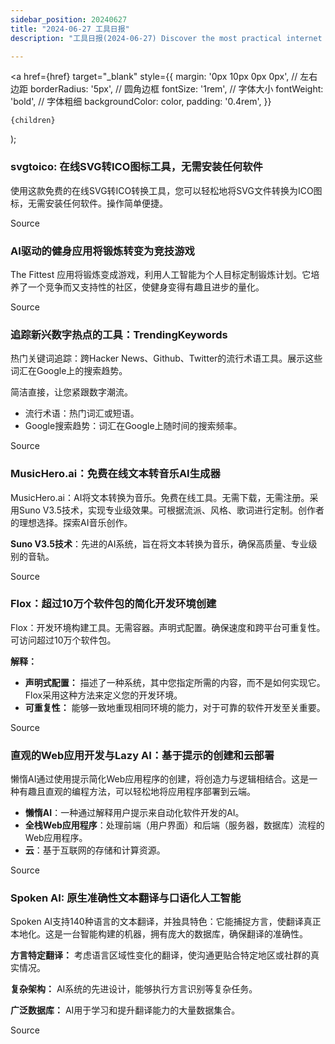 ```yaml
---
sidebar_position: 20240627
title: "2024-06-27 工具日报"
description: "工具日报(2024-06-27) Discover the most practical internet software, AI tools, and products of 2024 through the Tools Daily!"

---
```



  <a
    href={href}
    target="_blank"
    style={{
      margin: '0px 10px 0px 0px', // 左右边距
      borderRadius: '5px', // 圆角边框
      fontSize: '1rem', // 字体大小
      fontWeight: 'bold', // 字体粗细
      backgroundColor: color,
      padding: '0.4rem',
    }}
  >
    {children}
  </a>
);

### svgtoico: 在线SVG转ICO图标工具，无需安装任何软件

使用这款免费的在线SVG转ICO转换工具，您可以轻松地将SVG文件转换为ICO图标，无需安装任何软件。操作简单便捷。

<Link href="https://informedainews.com/zh-Hans/tools/svgtoico" color="#B0C4DE">Source</Link>

### AI驱动的健身应用将锻炼转变为竞技游戏

The Fittest 应用将锻炼变成游戏，利用人工智能为个人目标定制锻炼计划。它培养了一个竞争而又支持性的社区，使健身变得有趣且进步的量化。

<Link href="https://www.producthunt.com/posts/the-fittest" color="#B0C4DE">Source</Link>

### 追踪新兴数字热点的工具：TrendingKeywords

热门关键词追踪：跨Hacker News、Github、Twitter的流行术语工具。展示这些词汇在Google上的搜索趋势。

简洁直接，让您紧跟数字潮流。

* 流行术语：热门词汇或短语。
* Google搜索趋势：词汇在Google上随时间的搜索频率。

<Link href="https://github.com/ruanyf/weekly/issues/4716" color="#B0C4DE">Source</Link>

### MusicHero.ai：免费在线文本转音乐AI生成器

MusicHero.ai：AI将文本转换为音乐。免费在线工具。无需下载，无需注册。采用Suno V3.5技术，实现专业级效果。可根据流派、风格、歌词进行定制。创作者的理想选择。探索AI音乐创作。

**Suno V3.5技术**：先进的AI系统，旨在将文本转换为音乐，确保高质量、专业级别的音轨。

<Link href="https://github.com/ruanyf/weekly/issues/4717" color="#B0C4DE">Source</Link>

### Flox：超过10万个软件包的简化开发环境创建

Flox：开发环境构建工具。无需容器。声明式配置。确保速度和跨平台可重复性。可访问超过10万个软件包。

**解释：**
- **声明式配置：** 描述了一种系统，其中您指定所需的内容，而不是如何实现它。Flox采用这种方法来定义您的开发环境。
- **可重复性：** 能够一致地重现相同环境的能力，对于可靠的软件开发至关重要。

<Link href="https://www.producthunt.com/posts/flox-2" color="#B0C4DE">Source</Link>

### 直观的Web应用开发与Lazy AI：基于提示的创建和云部署

懒惰AI通过使用提示简化Web应用程序的创建，将创造力与逻辑相结合。这是一种有趣且直观的编程方法，可以轻松地将应用程序部署到云端。

* **懒惰AI**：一种通过解释用户提示来自动化软件开发的AI。
* **全栈Web应用程序**：处理前端（用户界面）和后端（服务器，数据库）流程的Web应用程序。
* **云**：基于互联网的存储和计算资源。

<Link href="https://www.producthunt.com/posts/lazy-ai-create-software-the-fun-way" color="#B0C4DE">Source</Link>

### Spoken AI: 原生准确性文本翻译与口语化人工智能

Spoken AI支持140种语言的文本翻译，并独具特色：它能捕捉方言，使翻译真正本地化。这是一台智能构建的机器，拥有庞大的数据库，确保翻译的准确性。

**方言特定翻译：** 考虑语言区域性变化的翻译，使沟通更贴合特定地区或社群的真实情况。

**复杂架构：** AI系统的先进设计，能够执行方言识别等复杂任务。

**广泛数据库：** AI用于学习和提升翻译能力的大量数据集合。

<Link href="https://www.producthunt.com/posts/spoken-ai" color="#B0C4DE">Source</Link>

